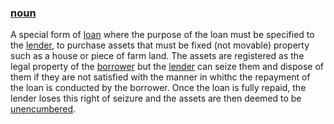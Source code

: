 ===[[noun]]===
A special form of [[loan]] where the purpose of the loan must be specified to the [[lender]], to purchase assets that must be fixed (not movable) property such as a house or piece of farm land. The assets are registered as the legal property of the [[borrower]] but the [[lender]] can seize them and dispose of them if they are not satisfied with the manner in whithc the repayment of the loan is conducted by the borrower.  Once the loan is fully repaid, the lender loses this right of seizure and the assets are then deemed to be [[unencumbered]].